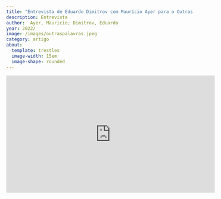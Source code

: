 ```yaml
---
title: "Entrevista de Eduardo Dimitrov com Maurício Ayer para o Outras Palavras"
description: Entrevista
author:  Ayer, Mauricio; Dimitrov, Eduardo
year: 2022/
image: /images/outraspalavras.jpeg
category: artigo
about:
  template: trestles
  image-width: 15em
  image-shape: rounded
---
```


<iframe width="560" height="315" src="https://www.youtube.com/embed/j-dJ53ixyjE" title="YouTube video player" frameborder="0" allow="accelerometer; autoplay; clipboard-write; encrypted-media; gyroscope; picture-in-picture" allowfullscreen></iframe>